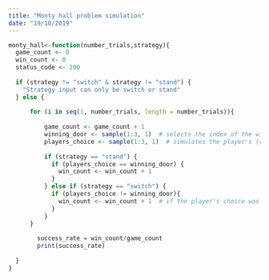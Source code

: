 ---
title: "Monty hall problem simulation"
date: "19/10/2019"
---

```{r}
monty_hall<-function(number_trials,strategy){
  game_count <- 0
  win_count <- 0
  status_code <- 200
  
  if (strategy != "switch" & strategy != "stand") {
    "Strategy input can only be switch or stand"
  } else {
  
      for (i in seq(1, number_trials, length = number_trials)){
        
          game_count <- game_count + 1
          winning_door <- sample(1:3, 1)  # selects the index of the winning door
          players_choice <- sample(1:3, 1)  # simulates the player's (random) choice between the three doors
          
          if (strategy == "stand") {
            if (players_choice == winning_door) {
              win_count <- win_count + 1
            }
          } else if (strategy == "switch") {
            if (players_choice != winning_door){
              win_count <- win_count + 1  # if the player's choice was not the winning door, switching induces a win
            }
          }
      }
      
        success_rate = win_count/game_count
        print(success_rate)
    
  }
}

```
